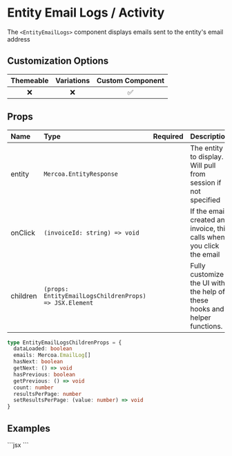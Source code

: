 
# Entity Email Logs / Activity

The `<EntityEmailLogs>` component displays emails sent to the entity's email address

## Customization Options

| Themeable | Variations | Custom Component |
| :-------: | :--------: | :--------------: |
|    ❌     |     ❌     |        ✅        |

## Props

| Name     | Type                                                   | Required | Description                                                                    |
| :------- | :----------------------------------------------------- | :------- | :----------------------------------------------------------------------------- |
| entity   | `Mercoa.EntityResponse`                                |          | The entity to display. Will pull from session if not specified                 |
| onClick  | `(invoiceId: string) => void`                          |          | If the email created an invoice, this calls when you click the email |
| children | `(props: EntityEmailLogsChildrenProps) => JSX.Element` |          | Fully customize the UI with the help of these hooks and helper functions.      |

```ts
type EntityEmailLogsChildrenProps = {
  dataLoaded: boolean
  emails: Mercoa.EmailLog[]
  hasNext: boolean
  getNext: () => void
  hasPrevious: boolean
  getPrevious: () => void
  count: number
  resultsPerPage: number
  setResultsPerPage: (value: number) => void
}
```

## Examples

<ComponentContainer>
  <EntityEmailLogs entity={payerEntity} />
  ```jsx
  <EntityEmailLogs entity={payerEntity} />
  ```
</ComponentContainer>
